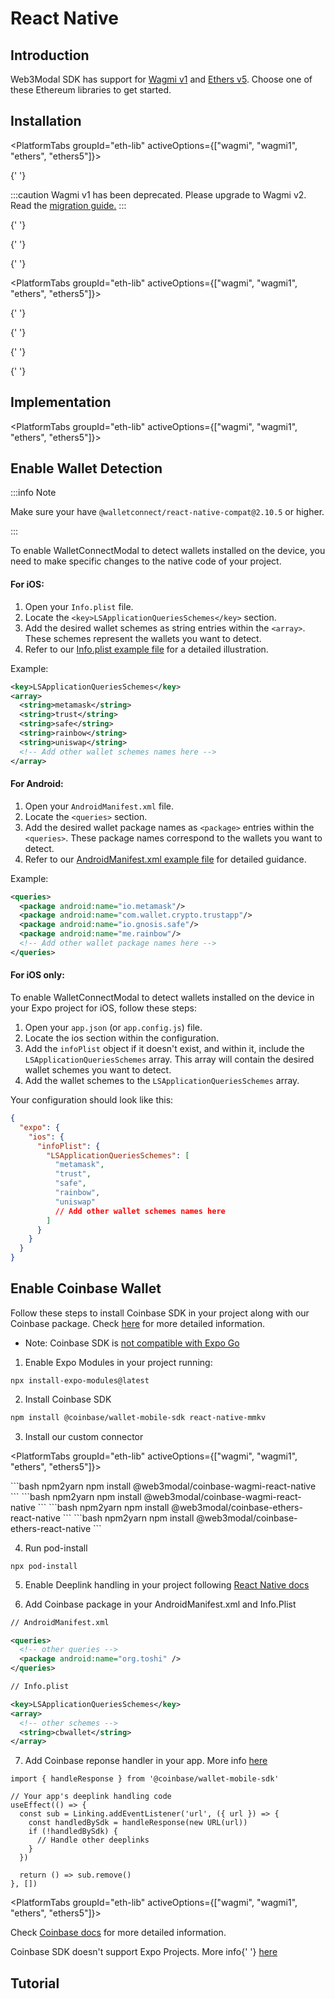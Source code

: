 




# React Native

## Introduction

Web3Modal SDK has support for [Wagmi v1](https://1.x.wagmi.sh/) and [Ethers v5](https://docs.ethers.org/v5/). Choose one of these Ethereum libraries to get started.

<CloudBanner />

## Installation

<Tabs groupId="platform">
<TabItem value="rn-cli" label="React Native CLI">

<PlatformTabs groupId="eth-lib" activeOptions={["wagmi", "wagmi1", "ethers", "ethers5"]}>

<PlatformTabItem value="wagmi">

{' '}

<WagmiInstallation />

</PlatformTabItem>

<PlatformTabItem value="wagmi1">

:::caution
Wagmi v1 has been deprecated. Please upgrade to Wagmi v2. Read the [migration guide.](https://wagmi.sh/react/guides/migrate-from-v1-to-v2)
:::

{' '}

<Wagmi1Installation />

</PlatformTabItem>

<PlatformTabItem value="ethers">

{' '}

<EthersInstallation />

</PlatformTabItem>

<PlatformTabItem value="ethers5">

{' '}

<Ethers5Installation />

</PlatformTabItem>

</PlatformTabs>

</TabItem>

<TabItem value="expo" label="Expo">

<PlatformTabs groupId="eth-lib" activeOptions={["wagmi", "wagmi1", "ethers", "ethers5"]}>

<PlatformTabItem value="wagmi">

{' '}

<WagmiInstallationExpo />

</PlatformTabItem>

<PlatformTabItem value="wagmi1">

{' '}

<Wagmi1InstallationExpo />

</PlatformTabItem>

<PlatformTabItem value="ethers">

{' '}

<EthersInstallationExpo />

</PlatformTabItem>

<PlatformTabItem value="ethers5">

{' '}

<Ethers5InstallationExpo />

</PlatformTabItem>

</PlatformTabs>

</TabItem>

</Tabs>

## Implementation

<PlatformTabs groupId="eth-lib" activeOptions={["wagmi", "wagmi1", "ethers", "ethers5"]}>

<PlatformTabItem value="wagmi">
  <WagmiImplementation />
</PlatformTabItem>

<PlatformTabItem value="wagmi1">
  <Wagmi1Implementation />
</PlatformTabItem>

<PlatformTabItem value="ethers">
  <EthersImplementation />
</PlatformTabItem>

<PlatformTabItem value="ethers5">
  <Ethers5Implementation />
</PlatformTabItem>

</PlatformTabs>

## Enable Wallet Detection

:::info Note

Make sure your have `@walletconnect/react-native-compat@2.10.5` or higher.

:::

To enable WalletConnectModal to detect wallets installed on the device, you need to make specific changes to the native code of your project.

<Tabs groupId="platform">
  <TabItem value="rn-cli" label="React Native CLI">

#### For iOS:

1. Open your `Info.plist` file.
2. Locate the `<key>LSApplicationQueriesSchemes</key>` section.
3. Add the desired wallet schemes as string entries within the `<array>`. These schemes represent the wallets you want to detect.
4. Refer to our [Info.plist example file](https://github.com/WalletConnect/react-native-examples/blob/main/dapps/ModalUProvider/ios/ModalUProvider/Info.plist) for a detailed illustration.

Example:

```xml
<key>LSApplicationQueriesSchemes</key>
<array>
  <string>metamask</string>
  <string>trust</string>
  <string>safe</string>
  <string>rainbow</string>
  <string>uniswap</string>
  <!-- Add other wallet schemes names here -->
</array>
```

#### For Android:

1. Open your `AndroidManifest.xml` file.
2. Locate the `<queries>` section.
3. Add the desired wallet package names as `<package>` entries within the `<queries>`. These package names correspond to the wallets you want to detect.
4. Refer to our [AndroidManifest.xml example file](https://github.com/WalletConnect/react-native-examples/blob/main/dapps/ModalUProvider/android/app/src/main/AndroidManifest.xml) for detailed guidance.

Example:

```xml
<queries>
  <package android:name="io.metamask"/>
  <package android:name="com.wallet.crypto.trustapp"/>
  <package android:name="io.gnosis.safe"/>
  <package android:name="me.rainbow"/>
  <!-- Add other wallet package names here -->
</queries>
```

</TabItem>

<TabItem value="expo" label="Expo">

#### For iOS only:

To enable WalletConnectModal to detect wallets installed on the device in your Expo project for iOS, follow these steps:

1. Open your `app.json` (or `app.config.js`) file.
2. Locate the ios section within the configuration.
3. Add the `infoPlist` object if it doesn't exist, and within it, include the `LSApplicationQueriesSchemes` array. This array will contain the desired wallet schemes you want to detect.
4. Add the wallet schemes to the `LSApplicationQueriesSchemes` array.

Your configuration should look like this:

```json
{
  "expo": {
    "ios": {
      "infoPlist": {
        "LSApplicationQueriesSchemes": [
          "metamask",
          "trust",
          "safe",
          "rainbow",
          "uniswap"
          // Add other wallet schemes names here
        ]
      }
    }
  }
}
```

</TabItem>

</Tabs>

## Enable Coinbase Wallet

<Tabs groupId="platform">
<TabItem value="rn-cli" label="React Native CLI">

Follow these steps to install Coinbase SDK in your project along with our Coinbase package. Check <a href="https://mobilewalletprotocol.github.io/wallet-mobile-sdk/docs/client-sdk/rn-install">here</a> for more detailed information.

- Note: Coinbase SDK is [not compatible with Expo Go](https://github.com/MobileWalletProtocol/wallet-mobile-sdk/issues/206)

1. Enable Expo Modules in your project running:

```
npx install-expo-modules@latest
```

2. Install Coinbase SDK

```bash npm2yarn
npm install @coinbase/wallet-mobile-sdk react-native-mmkv
```

3. Install our custom connector

<PlatformTabs groupId="eth-lib" activeOptions={["wagmi", "wagmi1", "ethers", "ethers5"]}>

<PlatformTabItem value="wagmi">
  ```bash npm2yarn
  npm install @web3modal/coinbase-wagmi-react-native
  ```
</PlatformTabItem>

<PlatformTabItem value="wagmi1">
  ```bash npm2yarn
  npm install @web3modal/coinbase-wagmi-react-native
  ```
</PlatformTabItem>

<PlatformTabItem value="ethers">
  ```bash npm2yarn
  npm install @web3modal/coinbase-ethers-react-native
  ```
</PlatformTabItem>

<PlatformTabItem value="ethers5">
  ```bash npm2yarn
  npm install @web3modal/coinbase-ethers-react-native
  ```
</PlatformTabItem>

</PlatformTabs>

4. Run pod-install

```
npx pod-install
```

5. Enable Deeplink handling in your project following <a href="https://reactnative.dev/docs/linking?syntax=ios#enabling-deep-links">React Native docs</a>

6. Add Coinbase package in your AndroidManifest.xml and Info.Plist

```xml
// AndroidManifest.xml

<queries>
  <!-- other queries -->
  <package android:name="org.toshi" />
</queries>
```

```xml
// Info.plist

<key>LSApplicationQueriesSchemes</key>
<array>
  <!-- other schemes -->
  <string>cbwallet</string>
</array>
```

7. Add Coinbase reponse handler in your app. More info <a href="https://mobilewalletprotocol.github.io/wallet-mobile-sdk/docs/client-sdk/rn-setup#listening-for-responses">here</a>

```tsx
import { handleResponse } from '@coinbase/wallet-mobile-sdk'

// Your app's deeplink handling code
useEffect(() => {
  const sub = Linking.addEventListener('url', ({ url }) => {
    const handledBySdk = handleResponse(new URL(url))
    if (!handledBySdk) {
      // Handle other deeplinks
    }
  })

  return () => sub.remove()
}, [])
```

<PlatformTabs groupId="eth-lib" activeOptions={["wagmi", "wagmi1", "ethers", "ethers5"]}>

<PlatformTabItem value="wagmi">
  <WagmiCoinbase />
</PlatformTabItem>

<PlatformTabItem value="wagmi1">
  <Wagmi1Coinbase />
</PlatformTabItem>

<PlatformTabItem value="ethers">
  <EthersCoinbase />
</PlatformTabItem>

<PlatformTabItem value="ethers5">
  <Ethers5Coinbase />
</PlatformTabItem>

</PlatformTabs>

Check <a href="https://mobilewalletprotocol.github.io/wallet-mobile-sdk/docs/client-sdk/rn-install">Coinbase docs</a> for more detailed information.

</TabItem>

<TabItem value="expo" label="Expo">
  Coinbase SDK doesn't support Expo Projects. More info{' '}
  <a href="https://github.com/MobileWalletProtocol/wallet-mobile-sdk/issues/206#issuecomment-1468836345">
    here
  </a>
</TabItem>

</Tabs>

## Tutorial

<YoutubeEmbed videoId="R0edIW72fHo" />
